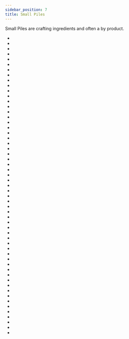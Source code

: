 ```yaml
---
sidebar_position: 7
title: Small Piles
---
```


<ItemImage file="small_pile_of_andradite_dust" alt="Small Piles" size="200" />

Small Piles are crafting ingredients and often a by product. 

- <McItem slug="techreborn:small_pile_of_almandine_dust"/>
- <McItem slug="techreborn:small_pile_of_aluminium_dust"/>
- <McItem slug="techreborn:small_pile_of_andesite_dust"/>
- <McItem slug="techreborn:small_pile_of_andradite_dust"/>
- <McItem slug="techreborn:small_pile_of_ashes"/>
- <McItem slug="techreborn:small_pile_of_basalt_dust"/>
- <McItem slug="techreborn:small_pile_of_bauxite_dust"/>
- <McItem slug="techreborn:small_pile_of_brass_dust"/>
- <McItem slug="techreborn:small_pile_of_calcite_dust"/>
- <McItem slug="techreborn:small_pile_of_charcoal_dust"/>
- <McItem slug="techreborn:small_pile_of_chrome_dust"/>
- <McItem slug="techreborn:small_pile_of_cinnabar_dust"/>
- <McItem slug="techreborn:small_pile_of_clay_dust"/>
- <McItem slug="techreborn:small_pile_of_coal_dust"/>
- <McItem slug="techreborn:small_pile_of_copper_dust"/>
- <McItem slug="techreborn:small_pile_of_dark_ashes"/>
- <McItem slug="techreborn:small_pile_of_diamond_dust"/>
- <McItem slug="techreborn:small_pile_of_diorite_dust"/>
- <McItem slug="techreborn:small_pile_of_electrum_dust"/>
- <McItem slug="techreborn:small_pile_of_emerald_dust"/>
- <McItem slug="techreborn:small_pile_of_ender_eye_dust"/>
- <McItem slug="techreborn:small_pile_of_ender_pearl_dust"/>
- <McItem slug="techreborn:small_pile_of_endstone_dust"/>
- <McItem slug="techreborn:small_pile_of_flint_dust"/>
- <McItem slug="techreborn:small_pile_of_galena_dust"/>
- <McItem slug="techreborn:small_pile_of_glowstone_dust"/>
- <McItem slug="techreborn:small_pile_of_granite_dust"/>
- <McItem slug="techreborn:small_pile_of_grossular_dust"/>
- <McItem slug="techreborn:small_pile_of_invar_dust"/>
- <McItem slug="techreborn:small_pile_of_lazurite_dust"/>
- <McItem slug="techreborn:small_pile_of_magnesium_dust"/>
- <McItem slug="techreborn:small_pile_of_manganese_dust"/>
- <McItem slug="techreborn:small_pile_of_marble_dust"/>
- <McItem slug="techreborn:small_pile_of_netherrack_dust"/>
- <McItem slug="techreborn:small_pile_of_nickel_dust"/>
- <McItem slug="techreborn:small_pile_of_obsidian_dust"/>
- <McItem slug="techreborn:small_pile_of_peridot"/>
- <McItem slug="techreborn:small_pile_of_phosphorous_dust"/>
- <McItem slug="techreborn:small_pile_of_platinum_dust"/>
- <McItem slug="techreborn:small_pile_of_pyrite_dust"/>
- <McItem slug="techreborn:small_pile_of_pyrope_dust"/>
- <McItem slug="techreborn:small_pile_of_red_garnet_dust"/>
- <McItem slug="techreborn:small_pile_of_redstone"/>
- <McItem slug="techreborn:small_pile_of_ruby_dust"/>
- <McItem slug="techreborn:small_pile_of_saltpeter_dust"/>
- <McItem slug="techreborn:small_pile_of_sapphire_dust"/>
- <McItem slug="techreborn:small_pile_of_saw_dust"/>
- <McItem slug="techreborn:small_pile_of_sodalite_dust"/>
- <McItem slug="techreborn:small_pile_of_spessartine_dust"/>
- <McItem slug="techreborn:small_pile_of_sphalerite_dust"/>
- <McItem slug="techreborn:small_pile_of_steel_dust"/>
- <McItem slug="techreborn:small_pile_of_sulfur_dust"/>
- <McItem slug="techreborn:small_pile_of_titanium_dust"/>
- <McItem slug="techreborn:small_pile_of_tungsten_dust"/>
- <McItem slug="techreborn:small_pile_of_uvarovite_dust"/>
- <McItem slug="techreborn:small_pile_of_yellow_garnet_dust"/>
- <McItem slug="techreborn:small_pile_of_zinc_dust"/>
